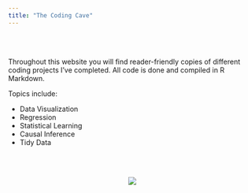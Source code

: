 ```yaml
---
title: "The Coding Cave"
---
```


<br></br>

Throughout this website you will find reader-friendly copies of different coding projects I've completed. All code is done and compiled in R Markdown.

Topics include:

* Data Visualization
* Regression
* Statistical Learning
* Causal Inference
* Tidy Data

<br></br>

<center>
<img src="hexline.png"/>
</center>

